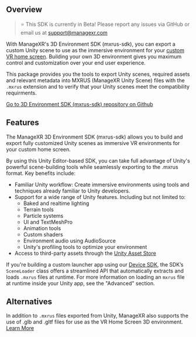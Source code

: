 ## Overview
> ⭐ This SDK is currently in Beta! Please report any issues via GitHub or email us at support@managexr.com

With ManageXR's 3D Environment SDK (mxrus-sdk), you can export a custom Unity scene to use as the immersive environment for your [custom VR home screen](https://help.managexr.com/en/articles/5651012-home-screen-features-and-customizations). Building your own 3D environment gives you maximum control and customization over your end user experience. 

This package provides you the tools to export Unity scenes, required assets and relevant metadata into MXRUS (ManageXR Unity Scene) files with the `.mxrus` extension and to verify that your Unity scenes meet the compatibility requirments.

[Go to 3D Environment SDK (mxrus-sdk) repository on Github](https://github.com/ManageXR/mxrus-sdk/tree/main)




## Features
The ManageXR 3D Environment SDK (mxrus-sdk) allows you to build and export fully customized Unity scenes as immersive VR environments for your custom home screen.

By using this Unity Editor-based SDK, you can take full advantage of Unity's powerful scene-building tools while seamlessly exporting to the .mxrus format. Key benefits include:

* Familiar Unity workflow: Create immersive environments using tools and techniques already familiar to Unity developers.
* Support for a wide range of Unity features. Including but not limited to:
    * Baked and realtime lighting
    * Terrain tools
    * Particle systems
    * UI and TextMeshPro
    * Animation tools 
    * Custom shaders
    * Environment audio using AudioSource
    * Unity's profiling tools to optimize your environment
* Access to third-party assets through the [Unity Asset Store](https://assetstore.unity.com/)

If you're building a custom launcher app using our [Device SDK](https://docs.managexr.com/sdk-reference/introduction), the SDK’s `SceneLoader` class offers a streamlined API that automatically extracts and loads `.mxrus` files at runtime. For more information on loading an `mxrus` file at runtime inside your Unity app, see the "Advanced" section.

## Alternatives

In addition to `.mxrus` files exported from Unity, ManageXR also supports the use of .glb and .gltf files for use as the VR Home Screen 3D environment. [Learn More](https://help.managexr.com/en/articles/5651012-home-screen-features-and-customizations#h_2ff18a07bf)